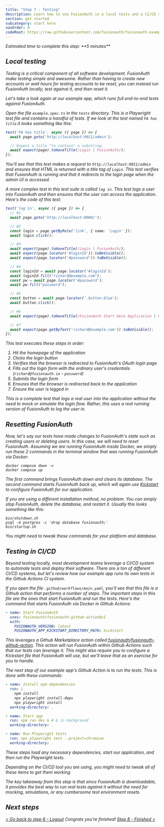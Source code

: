 ```yaml
---
title: "Step 7 - Testing"
description: Learn how to use FusionAuth in a local tests and a CI/CD system.
section: get started
subcategory: start here
navOrder: 0
codeRoot: https://raw.githubusercontent.com/fusionauth/fusionauth-example-get-started/main
---
```


<div className="border border-green-700 px-3 rounded-md">
  <i className="fa-duotone fa-stopwatch fa-2x mr-2 text-green-700 align-middle"/> Estimated time to complete this step: **5 minutes**
</div>

## Local testing

Testing is a critical component of all software development. FusionAuth make testing simple and awesome. Rather than having to create new accounts or wait hours for testing accounts to be reset, you can instead run FusionAuth locally, test against it, and then reset it.

Let's take a look again at our example app, which runs full end-to-end tests against FusionAuth.

Open the file `example.spec.ts` in the `tests` directory. This is a Playwright test file and contains a handful of tests. If we look at the test named `FA has title` it looks something like this:

```typescript
test('FA has title', async ({ page }) => {
  await page.goto('http://localhost:9011/admin');

  // Expect a title "to contain" a substring.
  await expect(page).toHaveTitle(/Login | FusionAuth/);
});
```

You'll see that this test makes a request to `http://localhost:9011/admin` and ensures that HTML is returned with a title tag of `Login`. This test verifies that FusionAuth is running and that it redirects to the login page when the admin UI is accessed.

A more complex test in this test suite is called `log in`. This test logs a user into FusionAuth and then ensures that the user can access the application. Here's the code of this test:

```typescript
test('log in', async ({ page }) => {
  // #1
  await page.goto('http://localhost:8080/');

  // #2
  const login = page.getByRole('link', { name: 'Login' });
  await login.click();

  // #3
  await expect(page).toHaveTitle(/Login | FusionAuth/);
  await expect(page.locator('#loginId')).toBeVisible();
  await expect(page.locator('#password')).toBeVisible();

  // #4
  const loginId = await page.locator('#loginId');
  await loginId.fill("richard@example.com");
  const pw = await page.locator('#password');
  await pw.fill("password");

  // #5
  const button = await page.locator('.button.blue');
  await button.click();

  // #6
  await expect(page).toHaveTitle(/FusionAuth Start Here Application | Home/);

  // #7
  await expect(page.getByText('richard@example.com')).toBeVisible();
});
```

This test executes these steps in order:

1. Hit the homepage of the application
2. Clicks the login button
3. Verifies that the browser is redirected to FusionAuth's OAuth login page
4. Fills out the login form with the ordinary user's credentials (`richard@fusionauth.io` - `password`)
5. Submits the login form
6. Ensures that the browser is redirected back to the application
7. Ensure the user is logged in

This is a complete test that logs a real user into the application without the need to mock or simulate the login flow. Rather, this uses a real running version of FusionAuth to log the user in.

## Resetting FusionAuth

Now, let's say our tests have made changes to FusionAuth's state such as creating users or deleting users. In this case, we will need to reset FusionAuth. Assuming we are running FusionAuth inside Docker, we simply run these 2 commands in the terminal window that was running FusionAuth via Docker:

```shell
docker compose down -v
docker compose up
```

The first command brings FusionAuth down and clears its database. The second command starts FusionAuth back up, which will again use [Kickstart](/docs/get-started/download-and-install/development/kickstart) to configure FusionAuth for our application.

If you are using a different installation method, no problem. You can simply stop FusionAuth, delete the database, and restart it. Usually this looks something like this:

```shell
bin/shutdown.sh
psql -U postgres -c 'drop database fusionauth;'
bin/startup.sh
```

You might need to tweak these commands for your platform and database.

## Testing in CI/CD

Beyond testing locally, most development teams leverage a CI/CD system to automate tests and deploy their software. There are a ton of different CI/CD systems, but let's review how our example app runs its own tests in the Github Actions CI system.

If you open the file `.github/workflows/main.yaml`, you'll see that this file is a Github action that performs a number of steps. The important steps in this file are the ones that start FusionAuth and run the tests. Here's the command that starts FusionAuth via Docker in Github Actions:

```yaml
- name: Start FusionAuth
  uses: fusionauth/fusionauth-github-action@v1
  with:
    FUSIONAUTH_VERSION: latest
    FUSIONAUTH_APP_KICKSTART_DIRECTORY_PATH: kickstart
```

This leverages a Github Marketplace action called [fusionauth/fusionauth-github-action](https://github.com/FusionAuth/fusionauth-github-action). This action will run FusionAuth within Github Actions such that our tests can leverage it. This might also require you to configure a Kickstart file that FusionAuth will use, but we'll leave that as an exercise for you to handle.

The next step of our example app's Github Action is to run the tests. This is done with these commands:

```yaml
- name: Install npm dependencies
  run: |
    npm install
    npx playwright install-deps
    npx playwright install
  working-directory: .

- name: Start app
  run: npm run dev & # & in background
  working-directory: .

- name: Run Playwright tests
  run: npx playwright test --project=chromium
  working-directory: .
```

These steps load any necessary dependencies, start our application, and then run the Playwright tests.

Depending on the CI/CD tool you are using, you might need to tweak all of these items to get them working.

The key takeaway from this step is that since FusionAuth is downloadable, it provides the best way to run real tests against it without the need for mocking, simulations, or any cumbersome test environment resets.

## Next steps

[\< Go back to step 6 - Logout](step-6) <span class="inline-block mx-6 font-bold">Congrats you're finished!</span> [Step 8 - Finished \>](step-8)


